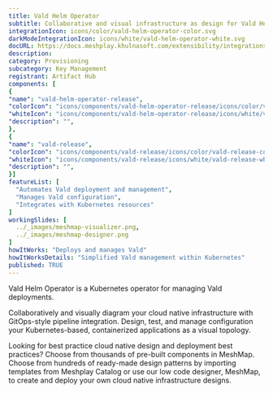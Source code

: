 ```yaml
---
title: Vald Helm Operator
subtitle: Collaborative and visual infrastructure as design for Vald Helm Operator
integrationIcon: icons/color/vald-helm-operator-color.svg
darkModeIntegrationIcon: icons/white/vald-helm-operator-white.svg
docURL: https://docs.meshplay.khulnasoft.com/extensibility/integrations/vald-helm-operator
description: 
category: Provisioning
subcategory: Key Management
registrant: Artifact Hub
components: [
{
"name": "vald-helm-operator-release",
"colorIcon": "icons/components/vald-helm-operator-release/icons/color/vald-helm-operator-release-color.svg",
"whiteIcon": "icons/components/vald-helm-operator-release/icons/white/vald-helm-operator-release-white.svg",
"description": "",
},
{
"name": "vald-release",
"colorIcon": "icons/components/vald-release/icons/color/vald-release-color.svg",
"whiteIcon": "icons/components/vald-release/icons/white/vald-release-white.svg",
"description": "",
}]
featureList: [
  "Automates Vald deployment and management",
  "Manages Vald configuration",
  "Integrates with Kubernetes resources"
]
workingSlides: [
  ../_images/meshmap-visualizer.png,
  ../_images/meshmap-designer.png
]
howItWorks: "Deploys and manages Vald"
howItWorksDetails: "Simplified Vald management within Kubernetes"
published: TRUE
---
```

<p>
Vald Helm Operator is a Kubernetes operator for managing Vald deployments.
</p>
<p>
    Collaboratively and visually diagram your cloud native infrastructure with GitOps-style pipeline integration. Design, test, and manage configuration your Kubernetes-based, containerized applications as a visual topology.
</p>
<p>
    Looking for best practice cloud native design and deployment best practices? Choose from thousands of pre-built components in MeshMap. Choose from hundreds of ready-made design patterns by importing templates from Meshplay Catalog or use our low code designer, MeshMap, to create and deploy your own cloud native infrastructure designs.
</p>
